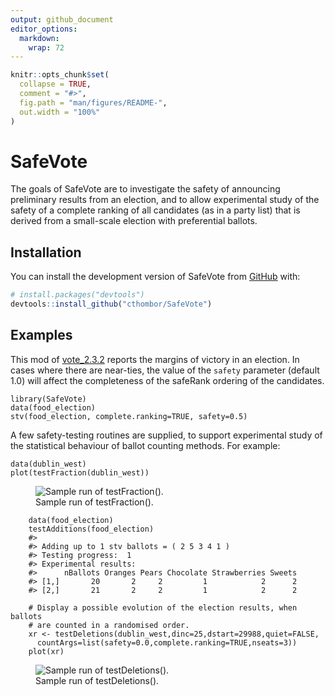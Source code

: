 ```yaml
---
output: github_document
editor_options: 
  markdown: 
    wrap: 72
---
```


<!-- README.md is generated from README.Rmd. Please edit that file -->

```r
knitr::opts_chunk$set(
  collapse = TRUE,
  comment = "#>",
  fig.path = "man/figures/README-",
  out.width = "100%"
)
```

# SafeVote

<!-- badges: start -->

<!-- badges: end -->

The goals of SafeVote are to investigate the safety of announcing
preliminary results from an election, and to allow experimental study of
the safety of a complete ranking of all candidates (as in a party list)
that is derived from a small-scale election with preferential ballots.

## Installation

You can install the development version of SafeVote from
[GitHub](https://github.com/) with:

``` r
# install.packages("devtools")
devtools::install_github("cthombor/SafeVote")
```

## Examples

This mod of
[vote_2.3.2](https://cran.r-project.org/web/packages/vote/index.html)
reports the margins of victory in an election. In cases where there are
near-ties, the value of the `safety` parameter (default 1.0) will affect
the completeness of the safeRank ordering of the candidates.

    library(SafeVote)
    data(food_election)
    stv(food_election, complete.ranking=TRUE, safety=0.5)

A few safety-testing routines are supplied, to support experimental
study of the statistical behaviour of ballot counting methods. For
example:

    data(dublin_west)
    plot(testFraction(dublin_west))

![Sample run of testFraction().](man/figures/Rplot%20testFraction.png)

```
    data(food_election)
    testAdditions(food_election)
    #> 
    #> Adding up to 1 stv ballots = ( 2 5 3 4 1 )
    #> Testing progress:  1
    #> Experimental results:
    #>      nBallots Oranges Pears Chocolate Strawberries Sweets
    #> [1,]       20       2     2         1            2      2
    #> [2,]       21       2     2         1            2      2

    # Display a possible evolution of the election results, when ballots
    # are counted in a randomised order.
    xr <- testDeletions(dublin_west,dinc=25,dstart=29988,quiet=FALSE,
      countArgs=list(safety=0.0,complete.ranking=TRUE,nseats=3))
    plot(xr)
```

![Sample run of testDeletions().](man/figures/Rplot%20s0di25ns3.png)
